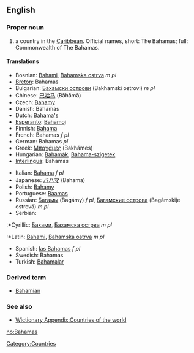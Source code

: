 ==English==
{{wikipedia}}
===Proper noun===
# a country in the [[Caribbean]]. Official names, short: The Bahamas; full: Commonwealth of The Bahamas.

====Translations====
{{top}}
*Bosnian: [[Bahami]], [[Bahamska ostrva]] ''m pl''
*[[Breton]]: Bahamas
*Bulgarian: [[Бахамски острови]] (Bakhamski ostrovi) ''m pl''
*Chinese: [[巴哈马]] (Bāhāmǎ)
*Czech: [[Bahamy]]
*Danish: Bahamas
*Dutch: [[Bahama's]]
*[[Esperanto]]: [[Bahamoj]]
*Finnish: [[Bahama]]
*French: Bahamas ''f pl''
*German: Bahamas ''pl''
*Greek: [[Μπαχάμες]] (Bakhámes)
*Hungarian: [[Bahamák]], [[Bahama-szigetek]]
*[[Interlingua]]: Bahamas
{{mid}}
*Italian: [[Bahama]] ''f pl''
*Japanese: [[バハマ]] (Bahama)
*Polish: [[Bahamy]]
*Portuguese: [[Baamas]]
*Russian: [[Багамы]] (Bagámy) ''f pl'', [[Багамские острова]] (Bagámskije ostrová) ''m pl''
*Serbian:
:*Cyrillic: [[Бахами]], [[Бахамска острва]] ''m pl''
:*Latin: [[Bahami]], [[Bahamska ostrva]] ''m pl''
*Spanish: [[las Bahamas]] ''f pl''
*Swedish: Bahamas
*Turkish: [[Bahamalar]]
{{bottom}}

===Derived term===
*[[Bahamian]]

===See also===
*[[Wictionary Appendix:Countries of the world]]

[[Category:Countries]]

[[no:Bahamas]]